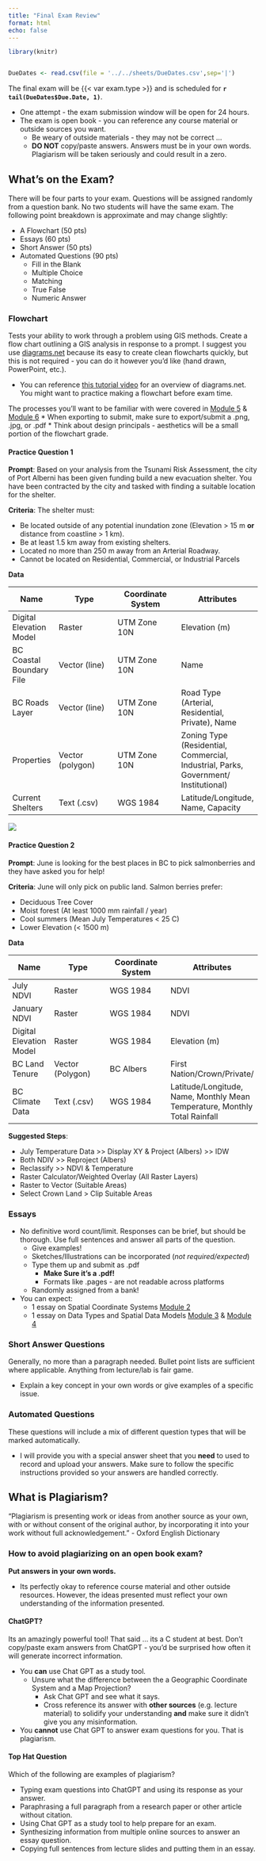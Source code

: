 ```yaml
---
title: "Final Exam Review"
format: html
echo: false
---
```





```r

library(knitr)


DueDates <- read.csv(file = '../../sheets/DueDates.csv',sep='|')
```




The final exam will be {{< var exam.type >}} and is scheduled for **`r tail(DueDates$Due.Date, 1)`**.

* One attempt - the exam submission window will be open for 24 hours.
* The exam is open book - you can reference any course material or outside sources you want.
  * Be weary of outside materials - they may not be correct ...
  * **DO NOT** copy/paste answers.  Answers must be in your own words.  Plagiarism will be taken seriously and could result in a zero.

## What's on the Exam?

There will be four parts to your exam.  Questions will be assigned randomly from a question bank.  No two students will have the same exam.  The following point breakdown is approximate and may change slightly:

* A Flowchart (50 pts)
* Essays (60 pts)
* Short Answer (50 pts)
* Automated Questions (90 pts)
  * Fill in the Blank
  * Multiple Choice
  * Matching
  * True False
  * Numeric Answer

### Flowchart 

Tests your ability to work through a problem using GIS methods.  Create a flow chart outlining a GIS analysis in response to a prompt.  I suggest you use [diagrams.net](https://app.diagrams.net/) because its easy to create clean flowcharts quickly, but this is not required - you can do it however you'd like (hand drawn, PowerPoint, etc.).

* You can reference [this tutorial video](https://www.youtube.com/embed/jq5NxMpOSKI?start=135) for an overview of diagrams.net.  You might want to practice making a flowchart before exam time.

The processes you'll want to be familiar with were covered in [Module 5](https://geos270.github.io/Module5/) & [Module 6](https://geos270.github.io/Module6/)
* When exporting to submit, make sure to export/submit a .png, .jpg, or .pdf
* Think about design principals - aesthetics will be a small portion of the flowchart grade.

#### Practice Question 1

**Prompt**: Based on your analysis from the Tsunami Risk Assessment, the city of Port Alberni has been given funding build a new evacuation shelter.  You have been contracted by the city and tasked with finding a suitable location for the shelter.

**Criteria**: The shelter must:

* Be located outside of any potential inundation zone (Elevation > 15 m **or** distance from coastline > 1 km).
* Be at least 1.5 km away from existing shelters.
* Located no more than 250 m away from an Arterial Roadway.
* Cannot be located on Residential, Commercial, or Industrial Parcels

**Data**

|Name      |      Type          |  Coordinate System  |  Attributes |
|----------|--------------------|---------------------|-------------|
|Digital Elevation Model |Raster|UTM Zone 10N | Elevation (m) |
|BC Coastal Boundary File|Vector (line) |UTM Zone 10N | Name |
|BC Roads Layer |Vector (line) |UTM Zone 10N | Road Type (Arterial, Residential, Private), Name |
|Properties |Vector (polygon) |UTM Zone 10N | Zoning Type (Residential, Commercial, Industrial, Parks, Government/ Institutional) |
|Current Shelters |Text (.csv)|WGS 1984 | Latitude/Longitude, Name, Capacity |


<img src='content/images/Flowchart_Example.png'>


#### Practice Question 2

**Prompt**: June is looking for the best places in BC to pick salmonberries and they have asked you for help!  

**Criteria**: June will only pick on public land.  Salmon berries prefer:

* Deciduous Tree Cover
* Moist forest (At least 1000 mm rainfall / year)
* Cool summers (Mean July Temperatures < 25 C)
* Lower Elevation (< 1500 m)

**Data**

|Name      |      Type          |  Coordinate System  |  Attributes |
|----------|--------------------|---------------------|-------------|
|July NDVI |Raster|WGS 1984 | NDVI |
|January NDVI|Raster|WGS 1984 | NDVI |
|Digital Elevation Model |Raster|WGS 1984 | Elevation (m) |
|BC Land Tenure |Vector (Polygon) |BC Albers | First Nation/Crown/Private/|
|BC Climate Data |Text (.csv)|WGS 1984 | Latitude/Longitude, Name, Monthly Mean Temperature, Monthly Total Rainfall |

**Suggested Steps**:

* July Temperature Data >> Display XY & Project (Albers) >> IDW
* Both NDIV >> Reproject (Albers)
* Reclassify >> NDVI & Temperature 
* Raster Calculator/Weighted Overlay (All Raster Layers)
* Raster to Vector (Suitable Areas)
* Select Crown Land > Clip Suitable Areas

### Essays

* No definitive word count/limit.  Responses can be brief, but should be thorough.  Use full sentences and answer all parts of the question.
  * Give examples!
  * Sketches/Illustrations can be incorporated (*not required/expected*)
  * Type them up and submit as .pdf
    * **Make Sure it's a .pdf!**
    * Formats like .pages - are not readable across platforms
  * Randomly assigned from a bank!

* You can expect:
  * 1 essay on Spatial Coordinate Systems [Module 2](https://geos270.github.io/Module2/)
  * 1 essay on Data Types and Spatial Data Models [Module 3](https://geos270.github.io/Module3/) & [Module 4](https://geos270.github.io/Module4/)

### Short Answer Questions

Generally, no more than a paragraph needed.  Bullet point lists are sufficient where applicable.  Anything from lecture/lab is fair game.

* Explain a key concept in your own words or give examples of a specific issue.

### Automated Questions

These questions will include a mix of different question types that will be marked automatically.  

* I will provide you with a special answer sheet that you **need** to used to record and upload your answers.  Make sure to follow the specific instructions provided so your answers are handled correctly.


## What is Plagiarism?

"Plagiarism is presenting work or ideas from another source as your own, with or without consent of the original author, by incorporating it into your work without full acknowledgement." - Oxford English Dictionary

### How to avoid plagiarizing on an open book exam?

**Put answers in your own words.**

* Its perfectly okay to reference course material and other outside resources.  However, the ideas presented must reflect your own understanding of the information presented.

#### ChatGPT?

Its an amazingly powerful tool!  That said ... its a C student at best.  Don't copy/paste exam answers from ChatGPT - you'd be surprised how often it will generate incorrect information.  

* You **can** use Chat GPT as a study tool.
  * Unsure what the difference between the a Geographic Coordinate System and a Map Projection? 
    - Ask Chat GPT and see what it says.
    - Cross reference its answer with **other sources** (e.g. lecture material) to solidify your understanding **and** make sure it didn't give you any misinformation.

* You **cannot** use Chat GPT to answer exam questions for you.  That is plagiarism.

#### Top Hat Question

Which of the following are examples of plagiarism?

* Typing exam questions into ChatGPT and using its response as your answer.
* Paraphrasing a full paragraph from a research paper or other article without citation.
* Using Chat GPT as a study tool to help prepare for an exam.
* Synthesizing information from multiple online sources to answer an essay question.
* Copying full sentences from lecture slides and putting them in an essay.
